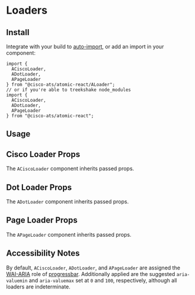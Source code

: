 

<Meta title="Components/Loaders" component={ADotLoader} />

# Loaders

## Install

Integrate with your build to [auto-import](?path=/docs/getting-started--page#integrating), or add an import in your component:

```
import {
  ACiscoLoader,
  ADotLoader,
  APageLoader
} from "@cisco-ats/atomic-react/ALoader";
// or if you're able to treekshake node_modules
import {
  ACiscoLoader,
  ADotLoader,
  APageLoader
} from "@cisco-ats/atomic-react";
```

## Usage

<Canvas>
  <Story name="usage-1">
    <ACiscoLoader />
  </Story>
  <Story name="usage-2">
    <ADotLoader />
  </Story>
  <Story name="usage-3">
    <APageLoader size="small" />
  </Story>
</Canvas>

## Cisco Loader Props

The `ACiscoLoader` component inherits passed props.

<ArgsTable of={ACiscoLoader} />

## Dot Loader Props

The `ADotLoader` component inherits passed props.

<ArgsTable of={ADotLoader} />

## Page Loader Props

The `APageLoader` component inherits passed props.

<ArgsTable of={APageLoader} />

## Accessibility Notes

By default, `ACiscoLoader`, `ADotLoader`, and `APageLoader` are assigned the [WAI-ARIA](https://www.w3.org/WAI/standards-guidelines/aria/) role of [progressbar](https://www.w3.org/TR/wai-aria/#progressbar).
Additionally applied are the suggested `aria-valuemin` and `aria-valuemax` set at `0` and `100`, respectively, although all loaders are indeterminate.
